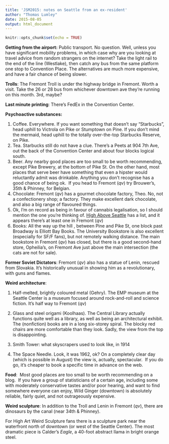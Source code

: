```yaml
---
title: 'JSM2015: notes on Seattle from an ex-resident'
author: "Thomas Lumley"
date: 2015-08-05
output: html_document
---
```


```r
knitr::opts_chunk$set(echo = TRUE)
```

 **Getting from the airport:** Public transport. No question. Well, unless you have significant mobility problems, in which case why are you looking at travel advice from random strangers on the internet? Take the light rail to the end of the line (Westlake), then catch any bus from the same platform one stop to Convention Place. The alternatives are much more expensive, and have a fair chance of being slower.

**Trolls**: The Fremont Troll is under the highway bridge in Fremont. Worth a visit. Take the 26 or 28 bus from whichever downtown ave they’re running on this month. 3rd, maybe?

**Last minute printing**: There’s FedEx in the Convention Center. 

**Psychoactive substances: **

1.  Coffee. Everywhere. If you want something that doesn’t say “Starbucks”, head uphill to Victrola on Pike or Stumptown on Pine. If you don’t mind the mermaid, head uphill to the totally over-the-top Starbucks Reserve, on Pike.
2.  Tea. Starbucks still do not have a clue. There’s a Peets at 904 7th Ave, out the back of the Convention Center and about four blocks logical south.
3.  Beer. Any nearby good places are too small to be worth recommending, except Pike Brewery, at the bottom of Pike St. On the other hand, most places that serve beer have something that even a hipster would reluctantly admit was drinkable. Anything you don’t recognise has a good chance of being ok.  If you head to Fremont (*qv*) try Brouwer’s, 35th & Phinney, for Belgian. 
4.  Chocolate: Fremont (*qv*) has a gourmet chocolate factory, Theo. No, not a confectionery shop; a factory. They make excellent dark chocolate, and also a big range of flavoured things. 
5.  Ok, I’m on record as being in favour of cannabis legalisation, so I should mention the one you’re thinking of. [High Above Seattle](http://www.highaboveseattle.com/seattle-marijuana-stores/) has a list, and it appears there’s at least one in Fremont (*qv*)
6.  Books: All the way up the hill , between Pine and Pike St, one block past Broadway is Elliott Bay Books. The University Bookstore is also excellent (especially for SF/F fans), but not remotely walking distance. The main bookstore in Fremont (*qv*) has closed, but there is a good second-hand store, Opheilia’s, on Fremont Ave just above the main intersection (the cats are not for sale). 

**Former Soviet Dictators**: Fremont (*qv*) also has a statue of Lenin, rescued from Slovakia. It’s historically unusual in showing him as a revolutionary, with guns and flames. 

**Weird architecture**: 

1.  Half-melted, brightly coloured metal (Gehry). The EMP museum at the Seattle Center is a museum focused around rock-and-roll and science fiction. It’s half way to Fremont (*qv*)  
    
2.  Glass and steel origami (Koolhaas). The Central Library actually functions quite well as a library, as well as being an architectural exhibit. The (nonfiction) books are in a long six-storey spiral. The blocky red chairs are more comfortable than they look. Sadly, the view from the top is disappointing. 
3.  Smith Tower: what skyscrapers used to look like, in 1914
4.  The Space Needle. Look, it was 1962, ok? On a completely clear day (which is possible in August) the view is, actually, spectacular.  If you do go, it’s cheaper to book a specific time in advance on the web. 

**Food**:  Most good places are too small to be worth recommending on a blog.  If you have a group of statisticians of a certain age, including some with moderately conservative tastes and/or poor hearing, and want to find somewhere everyone can enjoy, Wild Ginger (downtown) is absolutely reliable, fairly quiet, and not outrageously expensive. 

**Weird sculpture**: In addition to the Troll and Lenin in Fremont (*qv*), there are dinosaurs by the canal (near 34th & Phinney). 

For High Art Weird Sculpture fans there is a sculpture park near the waterfront north of downtown (or west of the Seattle Center). The most dramatic piece is Calder’s _Eagle_, a 40-foot abstract llama in bright orange steel. 